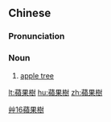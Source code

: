 {{also|苹果树}}
==Chinese==
{{zh-forms|s=苹果树|type=21}}

===Pronunciation===
{{zh-pron
|m=píngguǒshù
|h=pfs=phìn-kó-su
|cat=n
}}

===Noun===
{{zh-noun}}

# [[apple tree]]

[[Category:zh:Trees|艸16蘋果樹]]

[[lt:蘋果樹]]
[[hu:蘋果樹]]
[[zh:蘋果樹]]